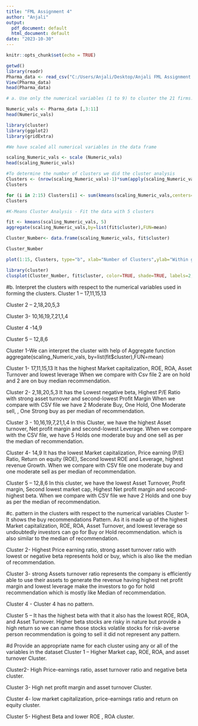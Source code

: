 ---
title: "FML Assignment 4"
author: "Anjali"
output:
  pdf_document: default
  html_document: default
date: "2023-10-30"
---

```{r setup, include=FALSE}
knitr::opts_chunk$set(echo = TRUE)
```

```{r}
getwd()
library(readr)
Pharma_data <- read_csv("C:/Users/Anjali/Desktop/Anjali FML Assignment 4/Pharmaceuticals.csv")
View(Pharma_data)
head(Pharma_data)
```

```{r}
# a. Use only the numerical variables (1 to 9) to cluster the 21 firms. Justify the various choices made in conducting the cluster analysis, such as weights for different variables, the specific clustering algorithm(s) used, the number of clusters formed, and so on. We have selected the variables of 3 to 11 which are 1 to 9.

Numeric_vals <- Pharma_data [,3:11]
head(Numeric_vals)
```

```{r}
library(cluster)
library(ggplot2)
library(gridExtra)

#We have scaled all numerical variables in the data frame

scaling_Numeric_vals <- scale (Numeric_vals)
head(scaling_Numeric_vals)
```

```{r}
#To determine the number of clusters we did the cluster analysis
Clusters <- (nrow(scaling_Numeric_vals)-1)*sum(apply(scaling_Numeric_vals,2,var))
Clusters

```

```{r}
for (i in 2:15) Clusters[i] <- sum(kmeans(scaling_Numeric_vals,centers=i)$withinss)
Clusters
```

```{r}
#K-Means Cluster Analysis - Fit the data with 5 clusters

fit <- kmeans(scaling_Numeric_vals, 5)
aggregate(scaling_Numeric_vals,by=list(fit$cluster),FUN=mean)

Cluster_Number<- data.frame(scaling_Numeric_vals, fit$cluster)

Cluster_Number
```

```{r}
plot(1:15, Clusters, type="b", xlab="Number of Clusters",ylab="Within groups sum of squares")
```

```{r}
library(cluster)
clusplot(Cluster_Number, fit$cluster, color=TRUE, shade=TRUE, labels=2, lines=0)
```





#b. Interpret the clusters with respect to the numerical variables used in forming the clusters.
Cluster 1 – 17,11,15,13

Cluster 2 – 2,18,20,5,3

Cluster 3- 10,16,19,7,21,1,4

Cluster 4 -14,9

Cluster 5 – 12,8,6

Cluster 1-We can interpret the cluster with help of Aggregate function
aggregate(scaling_Numeric_vals, by=list(fit$cluster),FUN=mean)


Cluster 1- 17,11,15,13
It has the highest Market capitalization, ROE, ROA, Asset Turnover and lowest leverage
When we compare with Csv file 2 are on hold and 2 are on buy median recommendation.


Cluster 2- 2,18,20,5,3
It has the Lowest negative beta, Highest P/E Ratio with strong asset turnover and second-lowest
Profit Margin When we compare with CSV file we have 2 Moderate Buy, One Hold, One Moderate sell, , One
Strong buy as per median of recommendation.


Cluster 3 - 10,16,19,7,21,1,4
In this Cluster, we have the highest Asset turnover, Net profit margin and second-lowest
Leverage.
When we compare with the CSV file, we have 5 Holds one moderate buy and one sell as per the
median of recommendation.


Cluster 4- 14,9
It has the lowest Market capitalization, Price earning (P/E) Ratio, Return on equity (ROE),
Second lowest ROE and Leverage, highest revenue Growth.
When we compare with CSV file one moderate buy and one moderate sell as per median of
recommendation.


Cluster 5 – 12,8,6
In this cluster, we have the lowest Asset Turnover, Profit margin, Second lowest market
cap, Highest Net profit margin and second-highest beta.
When we compare with CSV file we have 2 Holds and one buy as per the median of
recommendation.





#c. pattern in the clusters with respect to the numerical variables
Cluster 1- It shows the buy recommendations Pattern. As it is made up of the highest Market
capitalization, ROE, ROA, Asset Turnover, and lowest leverage so undoubtedly investors can go
for Buy or Hold recommendation. which is also similar to the median of recommendation.


Cluster 2- Highest Price earning ratio, strong asset turnover ratio with lowest or negative beta
represents hold or buy, which is also like the median of recommendation.


Cluster 3- strong Assets turnover ratio represents the company is efficiently able to use their
assets to generate the revenue having highest net profit margin and lowest leverage make the
investors to go for hold recommendation which is mostly like Median of recommendation.


Cluster 4 - Cluster 4 has no pattern.


Cluster 5 – It has the highest beta with that it also has the lowest ROE, ROA, and Asset Turnover.
Higher beta stocks are risky in nature but provide a high return so we can name those
stocks volatile stocks for risk-averse person recommendation is going to sell it did not
represent any pattern.





#d Provide an appropriate name for each cluster using any or all of the variables in the dataset
Cluster 1 – Higher Market cap, ROE, ROA, and asset turnover Cluster.


Cluster2- High Price-earnings ratio, asset turnover ratio and negative beta cluster.


Cluster 3- High net profit margin and asset turnover Cluster.


Cluster 4- low market capitalization, price-earnings ratio and return on equity cluster.


Cluster 5- Highest Beta and lower ROE , ROA cluster.

